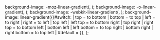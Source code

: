 <includeonly>background-image: -moz-linear-gradient({{{1|}}}, {{{2|}}}); background-image: -o-linear-gradient({{{1|}}}, {{{2|}}}); background-image: -webkit-linear-gradient({{{1|}}}, {{{2|}}}); background-image: linear-gradient({{#switch: {{{1|}}}
| top = to bottom
| bottom = to top
| left = to right
| right = to left
| top left
| left top = to bottom right
| top right
| right top = to bottom left
| bottom left
| left bottom = to top right
| bottom right
| right bottom = to top left
| #default = {{{1}}}
}}, {{{2|}}});</includeonly><noinclude>
{{documentation}}
</noinclude>